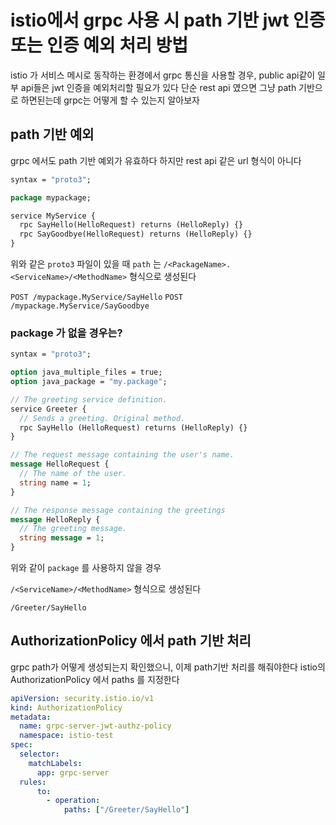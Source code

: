 # istio에서 grpc 사용 시 path 기반 jwt 인증 또는 인증 예외 처리 방법

istio 가 서비스 메시로 동작하는 환경에서 grpc 통신을 사용할 경우, public api같이 일부 api들은 jwt 인증을 예외처리할 필요가 있다
단순 rest api 였으면 그냥 path 기반으로 하면된는데 grpc는 어떻게 할 수 있는지 알아보자




## path 기반 예외

grpc 에서도 path 기반 예외가 유효하다
하지만 rest api 같은 url 형식이 아니다

```proto
syntax = "proto3";

package mypackage;

service MyService {
  rpc SayHello(HelloRequest) returns (HelloReply) {}
  rpc SayGoodbye(HelloRequest) returns (HelloReply) {}
}
```

위와 같은 `proto3` 파일이 있을 때 `path` 는 `/<PackageName>.<ServiceName>/<MethodName>` 형식으로 생성된다

`POST /mypackage.MyService/SayHello` 
`POST /mypackage.MyService/SayGoodbye`


### package 가 없을 경우는?

```proto
syntax = "proto3";

option java_multiple_files = true;
option java_package = "my.package";

// The greeting service definition.
service Greeter {
  // Sends a greeting. Original method.
  rpc SayHello (HelloRequest) returns (HelloReply) {}
}

// The request message containing the user's name.
message HelloRequest {
  // The name of the user.
  string name = 1;
}

// The response message containing the greetings
message HelloReply {
  // The greeting message.
  string message = 1;
}
```

위와 같이 `package` 를 사용하지 않을 경우

`/<ServiceName>/<MethodName>` 형식으로 생성된다

`/Greeter/SayHello`

## AuthorizationPolicy 에서 path 기반 처리

grpc path가 어떻게 생성되는지 확인했으니, 이제 path기반 처리를 해줘야한다
istio의 AuthorizationPolicy 에서 paths 를 지정한다

```yaml filename="authorization-policy.yaml"
apiVersion: security.istio.io/v1
kind: AuthorizationPolicy
metadata:
  name: grpc-server-jwt-authz-policy
  namespace: istio-test
spec:
  selector:
    matchLabels:
      app: grpc-server
  rules:
      to:
        - operation:
            paths: ["/Greeter/SayHello"]
```










